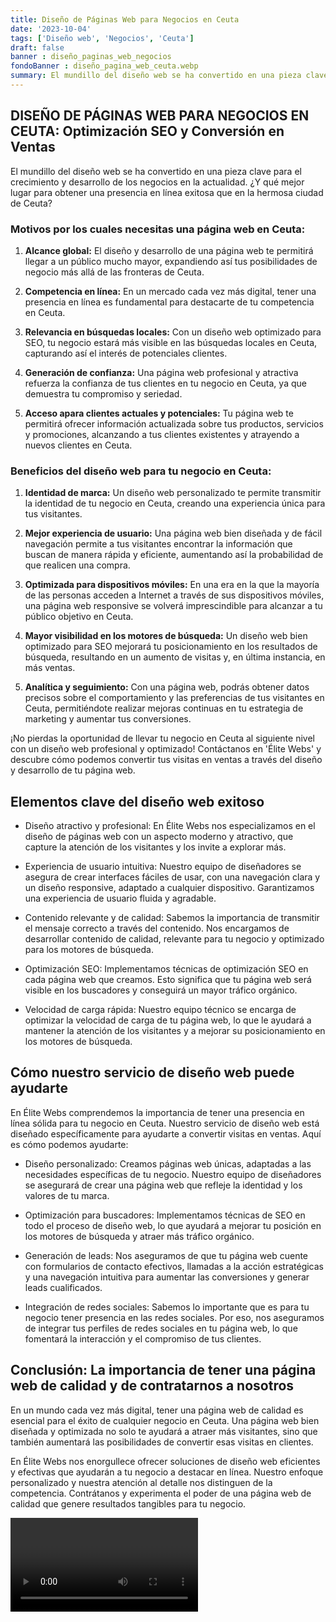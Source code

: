 ```yaml
---
title: Diseño de Páginas Web para Negocios en Ceuta
date: '2023-10-04'
tags: ['Diseño web', 'Negocios', 'Ceuta']
draft: false
banner : diseño_paginas_web_negocios
fondoBanner : diseño_pagina_web_ceuta.webp
summary: El mundillo del diseño web se ha convertido en una pieza clave para el crecimiento y desarrollo de los negocios en la actualidad. ¿Y qué mejor lugar para obtener una presencia en línea exitosa que en la hermosa ciudad de Ceuta?
---
```


## DISEÑO DE PÁGINAS WEB PARA NEGOCIOS EN CEUTA: Optimización SEO y Conversión en Ventas

El mundillo del diseño web se ha convertido en una pieza clave para el crecimiento y desarrollo de los negocios en la actualidad. ¿Y qué mejor lugar para obtener una presencia en línea exitosa que en la hermosa ciudad de Ceuta?

### Motivos por los cuales necesitas una página web en Ceuta:

1. **Alcance global:** El diseño y desarrollo de una página web te permitirá llegar a un público mucho mayor, expandiendo así tus posibilidades de negocio más allá de las fronteras de Ceuta.

2. **Competencia en línea:** En un mercado cada vez más digital, tener una presencia en línea es fundamental para destacarte de tu competencia en Ceuta.

3. **Relevancia en búsquedas locales:** Con un diseño web optimizado para SEO, tu negocio estará más visible en las búsquedas locales en Ceuta, capturando así el interés de potenciales clientes.

4. **Generación de confianza:** Una página web profesional y atractiva refuerza la confianza de tus clientes en tu negocio en Ceuta, ya que demuestra tu compromiso y seriedad.

5. **Acceso apara clientes actuales y potenciales:** Tu página web te permitirá ofrecer información actualizada sobre tus productos, servicios y promociones, alcanzando a tus clientes existentes y atrayendo a nuevos clientes en Ceuta.

### Beneficios del diseño web para tu negocio en Ceuta:

1. **Identidad de marca:** Un diseño web personalizado te permite transmitir la identidad de tu negocio en Ceuta, creando una experiencia única para tus visitantes.

2. **Mejor experiencia de usuario:** Una página web bien diseñada y de fácil navegación permite a tus visitantes encontrar la información que buscan de manera rápida y eficiente, aumentando así la probabilidad de que realicen una compra.

3. **Optimizada para dispositivos móviles:** En una era en la que la mayoría de las personas acceden a Internet a través de sus dispositivos móviles, una página web responsive se volverá imprescindible para alcanzar a tu público objetivo en Ceuta.

4. **Mayor visibilidad en los motores de búsqueda:** Un diseño web bien optimizado para SEO mejorará tu posicionamiento en los resultados de búsqueda, resultando en un aumento de visitas y, en última instancia, en más ventas.

5. **Analítica y seguimiento:** Con una página web, podrás obtener datos precisos sobre el comportamiento y las preferencias de tus visitantes en Ceuta, permitiéndote realizar mejoras continuas en tu estrategia de marketing y aumentar tus conversiones.

¡No pierdas la oportunidad de llevar tu negocio en Ceuta al siguiente nivel con un diseño web profesional y optimizado! Contáctanos en 'Élite Webs' y descubre cómo podemos convertir tus visitas en ventas a través del diseño y desarrollo de tu página web.

<GifSeo />

<Cta />

## Elementos clave del diseño web exitoso

- Diseño atractivo y profesional: En Élite Webs nos especializamos en el diseño de páginas web con un aspecto moderno y atractivo, que capture la atención de los visitantes y los invite a explorar más.

- Experiencia de usuario intuitiva: Nuestro equipo de diseñadores se asegura de crear interfaces fáciles de usar, con una navegación clara y un diseño responsive, adaptado a cualquier dispositivo. Garantizamos una experiencia de usuario fluida y agradable.

- Contenido relevante y de calidad: Sabemos la importancia de transmitir el mensaje correcto a través del contenido. Nos encargamos de desarrollar contenido de calidad, relevante para tu negocio y optimizado para los motores de búsqueda.

- Optimización SEO: Implementamos técnicas de optimización SEO en cada página web que creamos. Esto significa que tu página web será visible en los buscadores y conseguirá un mayor tráfico orgánico.

- Velocidad de carga rápida: Nuestro equipo técnico se encarga de optimizar la velocidad de carga de tu página web, lo que le ayudará a mantener la atención de los visitantes y a mejorar su posicionamiento en los motores de búsqueda.

## Cómo nuestro servicio de diseño web puede ayudarte

En Élite Webs comprendemos la importancia de tener una presencia en línea sólida para tu negocio en Ceuta. Nuestro servicio de diseño web está diseñado específicamente para ayudarte a convertir visitas en ventas. Aquí es cómo podemos ayudarte:

- Diseño personalizado: Creamos páginas web únicas, adaptadas a las necesidades específicas de tu negocio. Nuestro equipo de diseñadores se asegurará de crear una página web que refleje la identidad y los valores de tu marca.

- Optimización para buscadores: Implementamos técnicas de SEO en todo el proceso de diseño web, lo que ayudará a mejorar tu posición en los motores de búsqueda y atraer más tráfico orgánico.

- Generación de leads: Nos aseguramos de que tu página web cuente con formularios de contacto efectivos, llamadas a la acción estratégicas y una navegación intuitiva para aumentar las conversiones y generar leads cualificados.

- Integración de redes sociales: Sabemos lo importante que es para tu negocio tener presencia en las redes sociales. Por eso, nos aseguramos de integrar tus perfiles de redes sociales en tu página web, lo que fomentará la interacción y el compromiso de tus clientes.

## Conclusión: La importancia de tener una página web de calidad y de contratarnos a nosotros

En un mundo cada vez más digital, tener una página web de calidad es esencial para el éxito de cualquier negocio en Ceuta. Una página web bien diseñada y optimizada no solo te ayudará a atraer más visitantes, sino que también aumentará las posibilidades de convertir esas visitas en clientes.

En Élite Webs nos enorgullece ofrecer soluciones de diseño web eficientes y efectivas que ayudarán a tu negocio a destacar en línea. Nuestro enfoque personalizado y nuestra atención al detalle nos distinguen de la competencia. Contrátanos y experimenta el poder de una página web de calidad que genere resultados tangibles para tu negocio.

<Video />

<CtaBot job='Negocios' city='Ceuta'/>

<Gmaps query='Ceuta+españa+maps' />